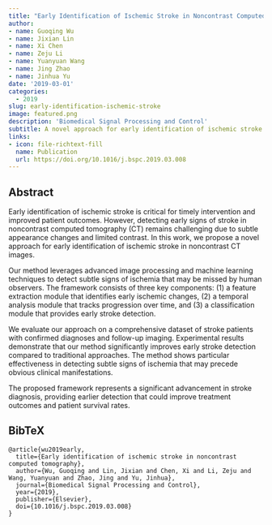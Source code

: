 ```yaml
---
title: "Early Identification of Ischemic Stroke in Noncontrast Computed Tomography"
author: 
- name: Guoqing Wu
- name: Jixian Lin
- name: Xi Chen
- name: Zeju Li
- name: Yuanyuan Wang
- name: Jing Zhao
- name: Jinhua Yu
date: '2019-03-01'
categories:
  - 2019
slug: early-identification-ischemic-stroke
image: featured.png
description: 'Biomedical Signal Processing and Control'
subtitle: A novel approach for early identification of ischemic stroke in noncontrast CT images.
links:
- icon: file-richtext-fill
  name: Publication
  url: https://doi.org/10.1016/j.bspc.2019.03.008
---
```


## Abstract

Early identification of ischemic stroke is critical for timely intervention and improved patient outcomes. However, detecting early signs of stroke in noncontrast computed tomography (CT) remains challenging due to subtle appearance changes and limited contrast. In this work, we propose a novel approach for early identification of ischemic stroke in noncontrast CT images.

Our method leverages advanced image processing and machine learning techniques to detect subtle signs of ischemia that may be missed by human observers. The framework consists of three key components: (1) a feature extraction module that identifies early ischemic changes, (2) a temporal analysis module that tracks progression over time, and (3) a classification module that provides early stroke detection.

We evaluate our approach on a comprehensive dataset of stroke patients with confirmed diagnoses and follow-up imaging. Experimental results demonstrate that our method significantly improves early stroke detection compared to traditional approaches. The method shows particular effectiveness in detecting subtle signs of ischemia that may precede obvious clinical manifestations.

The proposed framework represents a significant advancement in stroke diagnosis, providing earlier detection that could improve treatment outcomes and patient survival rates.

## BibTeX

```{=html}
<pre class="quarto-appendix-bibtex" data-clipboard-text="@article{wu2019early,
  title={Early identification of ischemic stroke in noncontrast computed tomography},
  author={Wu, Guoqing and Lin, Jixian and Chen, Xi and Li, Zeju and Wang, Yuanyuan and Zhao, Jing and Yu, Jinhua},
  journal={Biomedical Signal Processing and Control},
  year={2019},
  publisher={Elsevier},
  doi={10.1016/j.bspc.2019.03.008}
}"><code>@article{wu2019early,
  title={Early identification of ischemic stroke in noncontrast computed tomography},
  author={Wu, Guoqing and Lin, Jixian and Chen, Xi and Li, Zeju and Wang, Yuanyuan and Zhao, Jing and Yu, Jinhua},
  journal={Biomedical Signal Processing and Control},
  year={2019},
  publisher={Elsevier},
  doi={10.1016/j.bspc.2019.03.008}
}</code></pre>
``` 